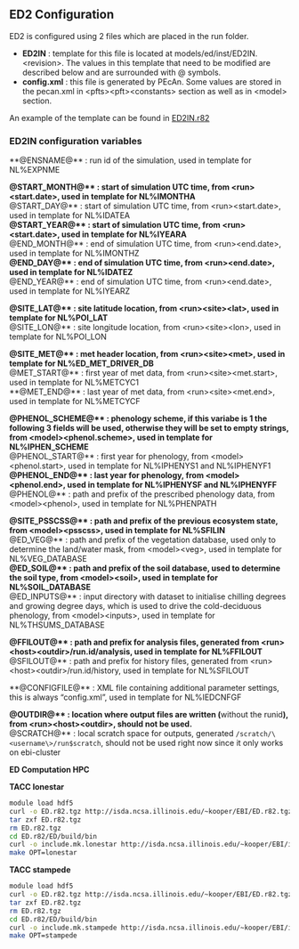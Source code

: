 ## ED2 Configuration

ED2 is configured using 2 files which are placed in the run folder.

* **ED2IN** : template for this file is located at models/ed/inst/ED2IN.\<revision\>. The values in this template that need to be modified are described below and are surrounded with @ symbols.
* **config.xml** : this file is generated by PEcAn. Some values are stored in the pecan.xml in \<pfts\>\<pft\>\<constants\> section as well as in \<model\> section.

An example of the template can be found in [ED2IN.r82](https://github.com/PecanProject/pecan/blob/master/models/ed/inst/ED2IN.r82)

### ED2IN configuration variables

**@ENSNAME@** : run id of the simulation, used in template for NL%EXPNME

**@START_MONTH@** : start of simulation UTC time, from \<run\>\<start.date\>, used in template for NL%IMONTHA  
**@START_DAY@** : start of simulation UTC time, from \<run\>\<start.date\>, used in template for NL%IDATEA  
**@START_YEAR@** : start of simulation UTC time, from \<run\>\<start.date\>, used in template for NL%IYEARA  
**@END_MONTH@** : end of simulation UTC time, from \<run\>\<end.date\>, used in template for NL%IMONTHZ  
**@END_DAY@** : end of simulation UTC time, from \<run\>\<end.date\>, used in template for NL%IDATEZ  
**@END_YEAR@** : end of simulation UTC time, from \<run\>\<end.date\>, used in template for NL%IYEARZ  

**@SITE_LAT@** : site latitude location, from \<run\>\<site\>\<lat\>, used in template for NL%POI_LAT  
**@SITE_LON@** : site longitude location, from \<run\>\<site\>\<lon\>, used in template for NL%POI_LON  

**@SITE_MET@** : met header location, from \<run\>\<site\>\<met\>, used in template for NL%ED_MET_DRIVER_DB  
**@MET_START@** : first year of met data, from \<run\>\<site\>\<met.start\>, used in template for NL%METCYC1  
**@MET_END@** : last year of met data, from \<run\>\<site\>\<met.end\>, used in template for NL%METCYCF  

**@PHENOL_SCHEME@** : phenology scheme, if this variabe is 1 the following 3 fields will be used, otherwise they will be set to empty strings, from \<model\>\<phenol.scheme\>, used in template for NL%IPHEN_SCHEME  
**@PHENOL_START@** : first year for phenology, from \<model\>\<phenol.start\>, used in template for NL%IPHENYS1 and NL%IPHENYF1  
**@PHENOL_END@** : last year for phenology, from \<model\>\<phenol.end\>, used in template for NL%IPHENYSF and NL%IPHENYFF  
**@PHENOL@** : path and prefix of the prescribed phenology data, from \<model\>\<phenol\>, used in template for NL%PHENPATH  

**@SITE_PSSCSS@** :  path and prefix of the previous ecosystem state, from \<model\>\<psscss\>, used in template for NL%SFILIN  
**@ED_VEG@** : path and prefix of the vegetation database, used only to determine the land/water mask, from \<model\>\<veg\>, used in template for NL%VEG_DATABASE  
**@ED_SOIL@** : path and prefix of the soil database, used to determine the soil type, from \<model\>\<soil\>, used in template for NL%SOIL_DATABASE  
**@ED_INPUTS@** : input directory with dataset to initialise chilling degrees and growing degree days, which is used to drive the cold-deciduous phenology, from \<model\>\<inputs\>, used in template for NL%THSUMS_DATABASE  

**@FFILOUT@** : path and prefix for analysis files, generated from \<run\>\<host\>\<outdir\>/run.id/analysis,  used in template for NL%FFILOUT  
**@SFILOUT@** : path and prefix for history files, generated from \<run\>\<host\>\<outdir\>/run.id/history,  used in template for NL%SFILOUT  

**@CONFIGFILE@** : XML file containing additional parameter settings, this is always "config.xml", used in template for NL%IEDCNFGF  

**@OUTDIR@** :  location where output files are written (**without the runid**), from \<run\>\<host\>\<outdir\>, should not be used.  
**@SCRATCH@** : local scratch space for outputs, generated `/scratch/\<username\>/run$scratch`, should not be used right now since it only works on ebi-cluster  

**ED Computation HPC**

**TACC lonestar**

```bash
module load hdf5
curl -o ED.r82.tgz http://isda.ncsa.illinois.edu/~kooper/EBI/ED.r82.tgz
tar zxf ED.r82.tgz
rm ED.r82.tgz
cd ED.r82/ED/build/bin
curl -o include.mk.lonestar http://isda.ncsa.illinois.edu/~kooper/EBI/include.mk.lonestar
make OPT=lonestar
```

**TACC stampede**

```bash
module load hdf5
curl -o ED.r82.tgz http://isda.ncsa.illinois.edu/~kooper/EBI/ED.r82.tgz
tar zxf ED.r82.tgz
rm ED.r82.tgz
cd ED.r82/ED/build/bin
curl -o include.mk.stampede http://isda.ncsa.illinois.edu/~kooper/EBI/include.mk.stampede
make OPT=stampede
```
